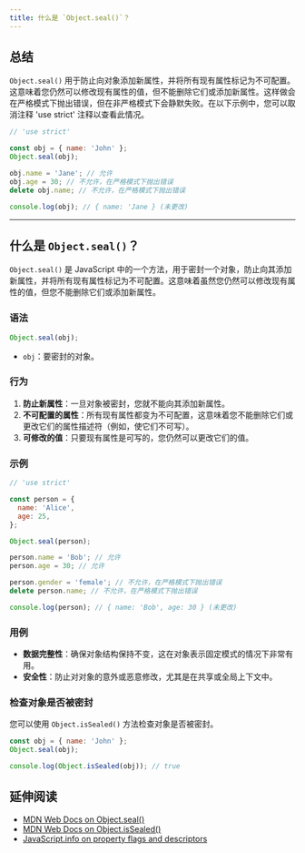 ```yaml
---
title: 什么是 `Object.seal()`？
---
```


## 总结

`Object.seal()` 用于防止向对象添加新属性，并将所有现有属性标记为不可配置。这意味着您仍然可以修改现有属性的值，但不能删除它们或添加新属性。这样做会在严格模式下抛出错误，但在非严格模式下会静默失败。在以下示例中，您可以取消注释 'use strict' 注释以查看此情况。

```js live
// 'use strict'

const obj = { name: 'John' };
Object.seal(obj);

obj.name = 'Jane'; // 允许
obj.age = 30; // 不允许，在严格模式下抛出错误
delete obj.name; // 不允许，在严格模式下抛出错误

console.log(obj); // { name: 'Jane } (未更改)
```

***

## 什么是 `Object.seal()`？

`Object.seal()` 是 JavaScript 中的一个方法，用于密封一个对象，防止向其添加新属性，并将所有现有属性标记为不可配置。这意味着虽然您仍然可以修改现有属性的值，但您不能删除它们或添加新属性。

### 语法

```js
Object.seal(obj);
```

* `obj`：要密封的对象。

### 行为

1. **防止新属性**：一旦对象被密封，您就不能向其添加新属性。
2. **不可配置的属性**：所有现有属性都变为不可配置，这意味着您不能删除它们或更改它们的属性描述符（例如，使它们不可写）。
3. **可修改的值**：只要现有属性是可写的，您仍然可以更改它们的值。

### 示例

```js live
// 'use strict'

const person = {
  name: 'Alice',
  age: 25,
};

Object.seal(person);

person.name = 'Bob'; // 允许
person.age = 30; // 允许

person.gender = 'female'; // 不允许，在严格模式下抛出错误
delete person.name; // 不允许，在严格模式下抛出错误

console.log(person); // { name: 'Bob', age: 30 } (未更改)
```

### 用例

* **数据完整性**：确保对象结构保持不变，这在对象表示固定模式的情况下非常有用。
* **安全性**：防止对对象的意外或恶意修改，尤其是在共享或全局上下文中。

### 检查对象是否被密封

您可以使用 `Object.isSealed()` 方法检查对象是否被密封。

```js live
const obj = { name: 'John' };
Object.seal(obj);

console.log(Object.isSealed(obj)); // true
```

## 延伸阅读

* [MDN Web Docs on Object.seal()](https://developer.mozilla.org/zh-CN/docs/Web/JavaScript/Reference/Global_Objects/Object/seal)
* [MDN Web Docs on Object.isSealed()](https://developer.mozilla.org/zh-CN/docs/Web/JavaScript/Reference/Global_Objects/Object/isSealed)
* [JavaScript.info on property flags and descriptors](https://zh.javascript.info/property-descriptors)
